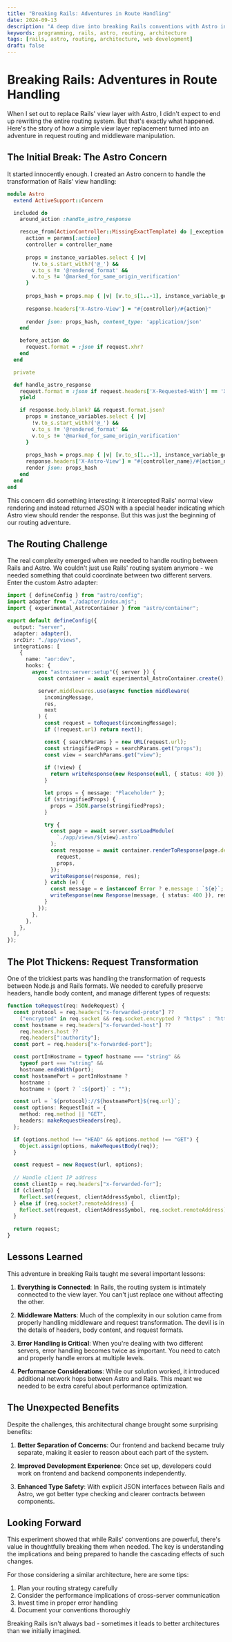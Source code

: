```yaml
---
title: "Breaking Rails: Adventures in Route Handling"
date: 2024-09-13
description: "A deep dive into breaking Rails conventions with Astro integration and the unexpected challenges of request routing"
keywords: programming, rails, astro, routing, architecture
tags: [rails, astro, routing, architecture, web development]
draft: false
---
```


# Breaking Rails: Adventures in Route Handling

When I set out to replace Rails' view layer with Astro, I didn't expect to end up rewriting the entire routing system. But that's exactly what happened. Here's the story of how a simple view layer replacement turned into an adventure in request routing and middleware manipulation.

## The Initial Break: The Astro Concern

It started innocently enough. I created an Astro concern to handle the transformation of Rails' view handling:

```ruby
module Astro
  extend ActiveSupport::Concern

  included do
    around_action :handle_astro_response

    rescue_from(ActionController::MissingExactTemplate) do |_exception|
      action = params[:action]
      controller = controller_name
      
      props = instance_variables.select { |v| 
        !v.to_s.start_with?('@_') && 
        v.to_s != '@rendered_format' && 
        v.to_s != '@marked_for_same_origin_verification' 
      }
      
      props_hash = props.map { |v| [v.to_s[1..-1], instance_variable_get(v)] }.to_h
      
      response.headers['X-Astro-View'] = "#{controller}/#{action}"
      
      render json: props_hash, content_type: 'application/json'
    end

    before_action do
      request.format = :json if request.xhr?
    end
  end

  private

  def handle_astro_response
    request.format = :json if request.headers['X-Requested-With'] == 'XMLHttpRequest'
    yield

    if response.body.blank? && request.format.json?
      props = instance_variables.select { |v| 
        !v.to_s.start_with?('@_') && 
        v.to_s != '@rendered_format' && 
        v.to_s != '@marked_for_same_origin_verification' 
      }
      
      props_hash = props.map { |v| [v.to_s[1..-1], instance_variable_get(v)] }.to_h
      response.headers['X-Astro-View'] = "#{controller_name}/#{action_name}"
      render json: props_hash
    end
  end
end
```

This concern did something interesting: it intercepted Rails' normal view rendering and instead returned JSON with a special header indicating which Astro view should render the response. But this was just the beginning of our routing adventure.

## The Routing Challenge

The real complexity emerged when we needed to handle routing between Rails and Astro. We couldn't just use Rails' routing system anymore - we needed something that could coordinate between two different servers. Enter the custom Astro adapter:

```typescript
import { defineConfig } from "astro/config";
import adapter from "./adapter/index.mjs";
import { experimental_AstroContainer } from "astro/container";

export default defineConfig({
  output: "server",
  adapter: adapter(),
  srcDir: "./app/views",
  integrations: [
    {
      name: "aor:dev",
      hooks: {
        async "astro:server:setup"({ server }) {
          const container = await experimental_AstroContainer.create();

          server.middlewares.use(async function middleware(
            incomingMessage,
            res,
            next
          ) {
            const request = toRequest(incomingMessage);
            if (!request.url) return next();

            const { searchParams } = new URL(request.url);
            const stringifiedProps = searchParams.get("props");
            const view = searchParams.get("view");
            
            if (!view) {
              return writeResponse(new Response(null, { status: 400 }), res);
            }

            let props = { message: "Placeholder" };
            if (stringifiedProps) {
              props = JSON.parse(stringifiedProps);
            }

            try {
              const page = await server.ssrLoadModule(
                `./app/views/${view}.astro`
              );
              const response = await container.renderToResponse(page.default, {
                request,
                props,
              });
              writeResponse(response, res);
            } catch (e) {
              const message = e instanceof Error ? e.message : `${e}`;
              writeResponse(new Response(message, { status: 400 }), res);
            }
          });
        },
      },
    },
  ],
});
```

## The Plot Thickens: Request Transformation

One of the trickiest parts was handling the transformation of requests between Node.js and Rails formats. We needed to carefully preserve headers, handle body content, and manage different types of requests:

```typescript
function toRequest(req: NodeRequest) {
  const protocol = req.headers["x-forwarded-proto"] ?? 
    ("encrypted" in req.socket && req.socket.encrypted ? "https" : "http");
  const hostname = req.headers["x-forwarded-host"] ?? 
    req.headers.host ?? 
    req.headers[":authority"];
  const port = req.headers["x-forwarded-port"];

  const portInHostname = typeof hostname === "string" && 
    typeof port === "string" && 
    hostname.endsWith(port);
  const hostnamePort = portInHostname ? 
    hostname : 
    hostname + (port ? `:${port}` : "");

  const url = `${protocol}://${hostnamePort}${req.url}`;
  const options: RequestInit = {
    method: req.method || "GET",
    headers: makeRequestHeaders(req),
  };

  if (options.method !== "HEAD" && options.method !== "GET") {
    Object.assign(options, makeRequestBody(req));
  }

  const request = new Request(url, options);
  
  // Handle client IP address
  const clientIp = req.headers["x-forwarded-for"];
  if (clientIp) {
    Reflect.set(request, clientAddressSymbol, clientIp);
  } else if (req.socket?.remoteAddress) {
    Reflect.set(request, clientAddressSymbol, req.socket.remoteAddress);
  }
  
  return request;
}
```

## Lessons Learned

This adventure in breaking Rails taught me several important lessons:

1. **Everything is Connected**: In Rails, the routing system is intimately connected to the view layer. You can't just replace one without affecting the other.

2. **Middleware Matters**: Much of the complexity in our solution came from properly handling middleware and request transformation. The devil is in the details of headers, body content, and request formats.

3. **Error Handling is Critical**: When you're dealing with two different servers, error handling becomes twice as important. You need to catch and properly handle errors at multiple levels.

4. **Performance Considerations**: While our solution worked, it introduced additional network hops between Astro and Rails. This meant we needed to be extra careful about performance optimization.

## The Unexpected Benefits

Despite the challenges, this architectural change brought some surprising benefits:

1. **Better Separation of Concerns**: Our frontend and backend became truly separate, making it easier to reason about each part of the system.

2. **Improved Development Experience**: Once set up, developers could work on frontend and backend components independently.

3. **Enhanced Type Safety**: With explicit JSON interfaces between Rails and Astro, we got better type checking and clearer contracts between components.

## Looking Forward

This experiment showed that while Rails' conventions are powerful, there's value in thoughtfully breaking them when needed. The key is understanding the implications and being prepared to handle the cascading effects of such changes.

For those considering a similar architecture, here are some tips:

1. Plan your routing strategy carefully
2. Consider the performance implications of cross-server communication
3. Invest time in proper error handling
4. Document your conventions thoroughly

Breaking Rails isn't always bad - sometimes it leads to better architectures than we initially imagined.



  
